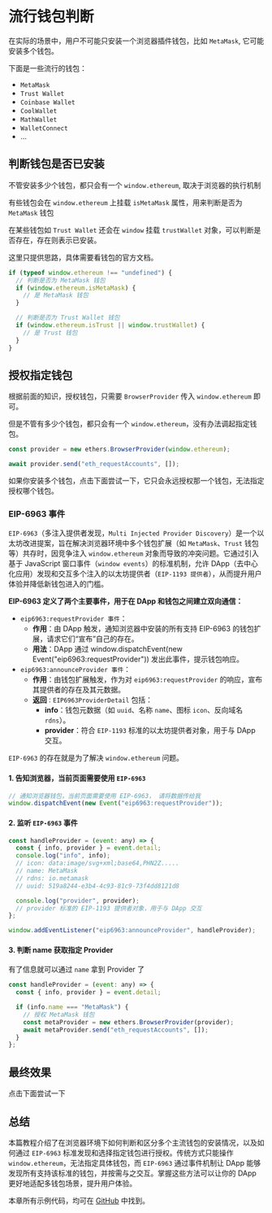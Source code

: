 # 流行钱包判断

在实际的场景中，用户不可能只安装一个浏览器插件钱包，比如 `MetaMask`, 它可能安装多个钱包。

下面是一些流行的钱包：

- `MetaMask`
- `Trust Wallet`
- `Coinbase Wallet`
- `CoolWallet`
- `MathWallet`
- `WalletConnect`
- ...

## 判断钱包是否已安装

不管安装多少个钱包，都只会有一个 `window.ethereum`, 取决于浏览器的执行机制

有些钱包会在 `window.ethereum` 上挂载 `isMetaMask` 属性，用来判断是否为 `MetaMask` 钱包

在某些钱包如 `Trust Wallet` 还会在 `window` 挂载 `trustWallet` 对象，可以判断是否存在，存在则表示已安装。

这里只提供思路，具体需要看钱包的官方文档。

```js
if (typeof window.ethereum !== "undefined") {
  // 判断是否为 MetaMask 钱包
  if (window.ethereum.isMetaMask) {
    // 是 MetaMask 钱包
  }

  // 判断是否为 Trust Wallet 钱包
  if (window.ethereum.isTrust || window.trustWallet) {
    // 是 Trust 钱包
  }
}
```

## 授权指定钱包

根据前面的知识，授权钱包，只需要 `BrowserProvider` 传入 `window.ethereum` 即可。

但是不管有多少个钱包，都只会有一个 `window.ethereum`，没有办法调起指定钱包。

```js
const provider = new ethers.BrowserProvider(window.ethereum);

await provider.send("eth_requestAccounts", []);
```

如果你安装多个钱包，点击下面尝试一下，它只会永远授权那一个钱包，无法指定授权哪个钱包。


<RequestAccounts />

### EIP-6963 事件

`EIP-6963`（多注入提供者发现，`Multi Injected Provider Discovery`）是一个以太坊改进提案，旨在解决浏览器环境中多个钱包扩展（如 `MetaMask`、`Trust` 钱包等）共存时，因竞争注入 `window.ethereum` 对象而导致的冲突问题。它通过引入基于 JavaScript 窗口事件（`window events`）的标准机制，允许 DApp（去中心化应用）发现和交互多个注入的以太坊提供者（`EIP-1193 提供者`），从而提升用户体验并降低新钱包进入的门槛。

**EIP-6963 定义了两个主要事件，用于在 DApp 和钱包之间建立双向通信：**

- `eip6963:requestProvider 事件`：
  - **作用**：由 DApp 触发，通知浏览器中安装的所有支持 EIP-6963 的钱包扩展，请求它们“宣布”自己的存在。
  - **用法**：DApp 通过 window.dispatchEvent(new Event("eip6963:requestProvider")) 发出此事件，提示钱包响应。
- `eip6963:announceProvider 事件`：
  - **作用**：由钱包扩展触发，作为对 `eip6963:requestProvider` 的响应，宣布其提供者的存在及其元数据。
  - **返回**`：EIP6963ProviderDetail` 包括：
    - **info**：钱包元数据（如 `uuid`、名称 `name`、图标 `icon`、反向域名 `rdns`）。
    - **provider**：符合 `EIP-1193` 标准的以太坊提供者对象，用于与 DApp 交互。

`EIP-6963` 的存在就是为了解决 `window.ethereum` 问题。

#### 1. 告知浏览器，当前页面需要使用 `EIP-6963`

```js
// 通知浏览器钱包，当前页面需要使用 EIP-6963， 请将数据传给我
window.dispatchEvent(new Event("eip6963:requestProvider"));
```

#### 2. 监听 `EIP-6963` 事件

```js
const handleProvider = (event: any) => {
  const { info, provider } = event.detail;
  console.log("info", info);
  // icon: data:image/svg+xml;base64,PHN2Z.....
  // name: MetaMask
  // rdns: io.metamask
  // uuid: 519a8244-e3b4-4c93-81c9-73f4dd8121d8

  console.log("provider", provider);
  // provider 标准的 EIP-1193 提供者对象，用于与 DApp 交互
};

window.addEventListener("eip6963:announceProvider", handleProvider);
```

#### 3. 判断 name 获取指定 Provider

有了信息就可以通过 `name` 拿到 Provider 了

```js
const handleProvider = (event: any) => {
  const { info, provider } = event.detail;

  if (info.name === "MetaMask") {
    // 授权 MetaMask 钱包
    const metaProvider = new ethers.BrowserProvider(provider);
    await metaProvider.send("eth_requestAccounts", []);
  }
};
```

## 最终效果

点击下面尝试一下


<MultipleWallets />

## 总结

本篇教程介绍了在浏览器环境下如何判断和区分多个主流钱包的安装情况，以及如何通过 `EIP-6963` 标准发现和选择指定钱包进行授权。传统方式只能操作 `window.ethereum`，无法指定具体钱包，而 `EIP-6963` 通过事件机制让 DApp 能够发现所有支持该标准的钱包，并按需与之交互。掌握这些方法可以让你的 DApp 更好地适配多钱包场景，提升用户体验。

本章所有示例代码，均可在 [GitHub](https://github.com/xjh22222228/ethers-tutorial/tree/main/docs/advanced/multipleWallets/components) 中找到。
